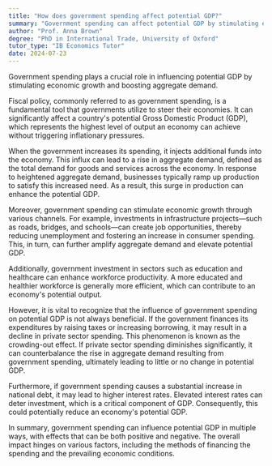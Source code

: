 ```yaml
---
title: "How does government spending affect potential GDP?"
summary: "Government spending can affect potential GDP by stimulating economic growth and increasing aggregate demand."
author: "Prof. Anna Brown"
degree: "PhD in International Trade, University of Oxford"
tutor_type: "IB Economics Tutor"
date: 2024-07-23
---
```


Government spending plays a crucial role in influencing potential GDP by stimulating economic growth and boosting aggregate demand.

Fiscal policy, commonly referred to as government spending, is a fundamental tool that governments utilize to steer their economies. It can significantly affect a country's potential Gross Domestic Product (GDP), which represents the highest level of output an economy can achieve without triggering inflationary pressures.

When the government increases its spending, it injects additional funds into the economy. This influx can lead to a rise in aggregate demand, defined as the total demand for goods and services across the economy. In response to heightened aggregate demand, businesses typically ramp up production to satisfy this increased need. As a result, this surge in production can enhance the potential GDP.

Moreover, government spending can stimulate economic growth through various channels. For example, investments in infrastructure projects—such as roads, bridges, and schools—can create job opportunities, thereby reducing unemployment and fostering an increase in consumer spending. This, in turn, can further amplify aggregate demand and elevate potential GDP.

Additionally, government investment in sectors such as education and healthcare can enhance workforce productivity. A more educated and healthier workforce is generally more efficient, which can contribute to an economy's potential output.

However, it is vital to recognize that the influence of government spending on potential GDP is not always beneficial. If the government finances its expenditures by raising taxes or increasing borrowing, it may result in a decline in private sector spending. This phenomenon is known as the crowding-out effect. If private sector spending diminishes significantly, it can counterbalance the rise in aggregate demand resulting from government spending, ultimately leading to little or no change in potential GDP.

Furthermore, if government spending causes a substantial increase in national debt, it may lead to higher interest rates. Elevated interest rates can deter investment, which is a critical component of GDP. Consequently, this could potentially reduce an economy's potential GDP.

In summary, government spending can influence potential GDP in multiple ways, with effects that can be both positive and negative. The overall impact hinges on various factors, including the methods of financing the spending and the prevailing economic conditions.
    